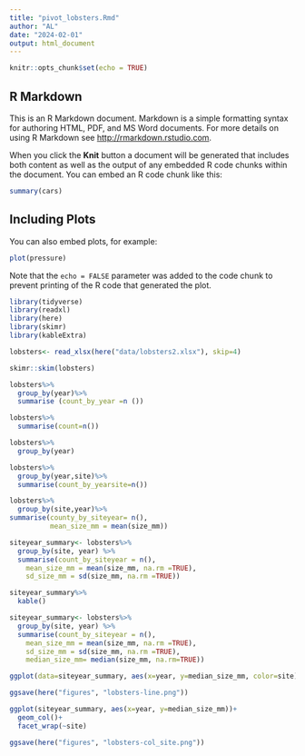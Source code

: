 ```yaml
---
title: "pivot_lobsters.Rmd"
author: "AL"
date: "2024-02-01"
output: html_document
---
```


```r
knitr::opts_chunk$set(echo = TRUE)
```

## R Markdown

This is an R Markdown document. Markdown is a simple formatting syntax for authoring HTML, PDF, and MS Word documents. For more details on using R Markdown see <http://rmarkdown.rstudio.com>.

When you click the **Knit** button a document will be generated that includes both content as well as the output of any embedded R code chunks within the document. You can embed an R code chunk like this:

```r
summary(cars)
```

## Including Plots

You can also embed plots, for example:

```r
plot(pressure)
```

Note that the `echo = FALSE` parameter was added to the code chunk to prevent printing of the R code that generated the plot.

```r
library(tidyverse)
library(readxl)
library(here)
library(skimr)
library(kableExtra)
```
```r
lobsters<- read_xlsx(here("data/lobsters2.xlsx"), skip=4)

```

```r
skimr::skim(lobsters)

```

```r
lobsters%>%
  group_by(year)%>%
  summarise (count_by_year =n ())
```

```r
lobsters%>%
  summarise(count=n())
```

```r
lobsters%>%
  group_by(year)
```

```r
lobsters%>%
  group_by(year,site)%>%
  summarise(count_by_yearsite=n())
```

```r
lobsters%>%
  group_by(site,year)%>%
summarise(county_by_siteyear= n(),
          mean_size_mm = mean(size_mm))
```

```r
siteyear_summary<- lobsters%>%
  group_by(site, year) %>%
  summarise(count_by_siteyear = n(),
    mean_size_mm = mean(size_mm, na.rm =TRUE),
    sd_size_mm = sd(size_mm, na.rm =TRUE))
```

```r
siteyear_summary%>%
  kable()
```

```r
siteyear_summary<- lobsters%>%
  group_by(site, year) %>%
  summarise(count_by_siteyear = n(),
    mean_size_mm = mean(size_mm, na.rm =TRUE),
    sd_size_mm = sd(size_mm, na.rm =TRUE),
    median_size_mm= median(size_mm, na.rm=TRUE))
```

```r
ggplot(data=siteyear_summary, aes(x=year, y=median_size_mm, color=site))+geom_line()

ggsave(here("figures", "lobsters-line.png"))
```

```r
ggplot(siteyear_summary, aes(x=year, y=median_size_mm))+
  geom_col()+
  facet_wrap(~site)

ggsave(here("figures", "lobsters-col_site.png"))
```